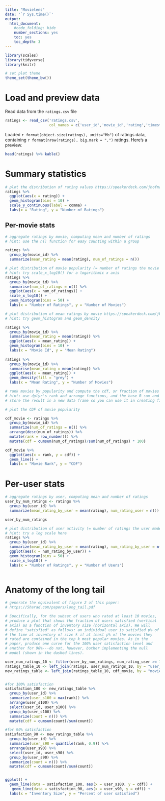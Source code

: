 ```yaml
---
title: "Movielens"
date: '`r Sys.time()`'
output:
  html_document:
    #code_folding: hide
    number_sections: yes
    toc: yes
    toc_depth: 3
---
```


```r
library(scales)
library(tidyverse)
library(knitr)

# set plot theme
theme_set(theme_bw())
```

# Load and preview data

Read data from the `ratings.csv` file
```r
ratings <- read_csv('ratings.csv',
                    col_names = c('user_id','movie_id','rating','timestamp'))
```

Loaded `r format(object.size(ratings), units="Mb")` of ratings data, containing `r format(nrow(ratings), big.mark = ",")` ratings. Here's a preview:
```r
head(ratings) %>% kable()
```

# Summary statistics

```r
# plot the distribution of rating values https://speakerdeck.com/jhofman/modeling-social-data-lecture-2-introduction-to-counting?slide=26
ratings %>% 
  ggplot(aes(x = rating)) +
  geom_histogram(bins = 10) +
  scale_y_continuous(label = comma) +
  labs(x = "Rating", y = "Number of Ratings")

```

## Per-movie stats

```r
# aggregate ratings by movie, computing mean and number of ratings
# hint: use the n() function for easy counting within a group

ratings %>% 
  group_by(movie_id) %>%
  summarize(mean_rating = mean(rating), num_of_ratings = n())
```

```r
# plot distribution of movie popularity (= number of ratings the movie received)
# hint: try scale_x_log10() for a logarithmic x axis
ratings %>% 
  group_by(movie_id) %>%
  summarise(num_of_ratings = n()) %>%
  ggplot(aes(x = num_of_ratings)) +
  scale_x_log10() + 
  geom_histogram(bins = 50) +
  labs(x = "Number of Ratings", y = "Number of Movies")
```

```r
# plot distribution of mean ratings by movie https://speakerdeck.com/jhofman/modeling-social-data-lecture-2-introduction-to-counting?slide=28
# hint: try geom_histogram and geom_density

ratings %>% 
  group_by(movie_id) %>%
  summarise(mean_rating = mean(rating)) %>%
  ggplot(aes(x = mean_rating)) +
  geom_histogram(bins = 10) + 
  labs(x = "Movie Id", y = "Mean Rating")
  
ratings %>% 
  group_by(movie_id) %>%
  summarise(mean_rating = mean(rating)) %>%
  ggplot(aes(x = mean_rating)) +
  geom_density(fill = "grey") + 
  labs(x = "Mean Rating", y = "Number of Movies")

```

```r
# rank movies by popularity and compute the cdf, or fraction of movies covered by the top-k moves https://speakerdeck.com/jhofman/modeling-social-data-lecture-2-introduction-to-counting?slide=30
# hint: use dplyr's rank and arrange functions, and the base R sum and cumsum functions
# store the result in a new data frame so you can use it in creating figure 2 from the paper below

# plot the CDF of movie popularity

cdf_movie <- ratings %>% 
  group_by(movie_id) %>%
  summarize(num_of_ratings = n()) %>%
  arrange(desc(num_of_ratings)) %>%
  mutate(rank = row_number()) %>%
  mutate(cdf = cumsum(num_of_ratings)/sum(num_of_ratings) * 100) 

cdf_movie %>%
  ggplot(aes(x = rank, y = cdf)) +
  geom_line() + 
  labs(x = "Movie Rank", y = "CDF")
```


# Per-user stats

```r
# aggregate ratings by user, computing mean and number of ratings
user_by_num_ratings <- ratings %>% 
  group_by(user_id) %>%
  summarize(mean_rating_by_user = mean(rating), num_rating_user = n())

user_by_num_ratings
```

```r
# plot distribution of user activity (= number of ratings the user made)
# hint: try a log scale here
ratings %>% 
  group_by(user_id) %>%
  summarize(mean_rating_by_user = mean(rating), num_rating_by_user = n()) %>%
  ggplot(aes(x = num_rating_by_user)) +
  geom_histogram(bins = 50) + 
  scale_x_log10() +
  labs(x = "Number of Ratings", y = "Number of Users")
  
```

# Anatomy of the long tail

```r
# generate the equivalent of figure 2 of this paper:
# https://5harad.com/papers/long_tail.pdf

# Specifically, for the subset of users who rated at least 10 movies,
# produce a plot that shows the fraction of users satisfied (vertical
# axis) as a function of inventory size (horizontal axis). We will
# define "satisfied" as follows: an individual user is satisfied p% of
# the time at inventory of size k if at least p% of the movies they
# rated are contained in the top k most popular movies. As in the
# paper, produce one curve for the 100% user satisfaction level and
# another for 90%---do not, however, bother implementing the null
# model (shown in the dashed lines).

user_num_ratings_10 <- filter(user_by_num_ratings, num_rating_user >= 10)
ratings_table_10 <- left_join(ratings, user_num_ratings_10, by = "user_id")
new_ratings_table <- left_join(ratings_table_10, cdf_movie, by = "movie_id")


#for 100% satisfaction
satisfaction_100 <- new_ratings_table %>% 
  group_by(user_id) %>%
  summarize(user_s100 = max(rank)) %>%
  arrange(user_s100) %>%
  select(user_id, user_s100) %>% 
  group_by(user_s100) %>%
  summarize(count = n()) %>%
  mutate(cdf = cumsum(count)/sum(count))

#for 90% satisfaction
satisfaction_90 <- new_ratings_table %>% 
  group_by(user_id) %>%
  summarize(user_s90 = quantile(rank, 0.9)) %>%
  arrange(user_s90) %>%
  select(user_id, user_s90) %>% 
  group_by(user_s90) %>%
  summarize(count = n()) %>%
  mutate(cdf = cumsum(count)/sum(count))


ggplot() +
  geom_line(data = satisfaction_100, aes(x = user_s100, y = cdf)) +
   geom_line(data = satisfaction_90, aes(x = user_s90, y = cdf)) +
  labs(x = "Inventory Size", y = "Percent of user satisfied")
  


```
